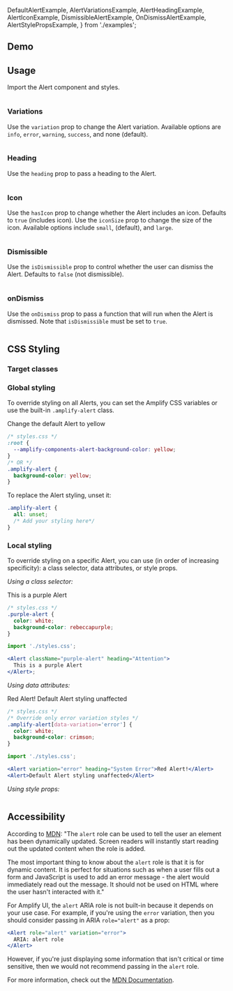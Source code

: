 
  DefaultAlertExample,
  AlertVariationsExample,
  AlertHeadingExample,
  AlertIconExample,
  DismissibleAlertExample,
  OnDismissAlertExample,
  AlertStylePropsExample,
} from './examples';

## Demo

<AlertDemo />

## Usage

Import the Alert component and styles.

<Example>
  <View>
    <DefaultAlertExample />
  </View>
  
  <ExampleCode>

```jsx file=./examples/DefaultAlertExample.tsx

```

  </ExampleCode>
</Example>

### Variations

Use the `variation` prop to change the Alert variation. Available options are `info`, `error`, `warning`, `success`, and none (default).

<Example>
  <View>
    <AlertVariationsExample />
  </View>
  
  <ExampleCode>

```jsx file=./examples/AlertVariationsExample.tsx

```

  </ExampleCode>
</Example>

### Heading

Use the `heading` prop to pass a heading to the Alert.

<Example>
  <View>
    <AlertHeadingExample />
  </View>
  
  <ExampleCode>

```jsx file=./examples/AlertHeadingExample.tsx

```

  </ExampleCode>
</Example>

### Icon

Use the `hasIcon` prop to change whether the Alert includes an icon. Defaults to `true` (includes icon). Use the `iconSize` prop to change the size of the icon. Available options include `small`, (default), and `large`.

<Example>
  <View>
    <AlertIconExample />
  </View>
  
  <ExampleCode>

```jsx file=./examples/AlertIconExample.tsx

```

  </ExampleCode>
</Example>

### Dismissible

Use the `isDismissible` prop to control whether the user can dismiss the Alert. Defaults to `false` (not dismissible).

<Example>
  <View>
    <DismissibleAlertExample />
  </View>
  
  <ExampleCode>

```jsx file=./examples/DismissibleAlertExample.tsx

```

  </ExampleCode>
</Example>

### onDismiss

Use the `onDismiss` prop to pass a function that will run when the Alert is dismissed. Note that `isDismissible` must be set to `true`.

<Example>
  <View>
    <OnDismissAlertExample />
  </View>
  
  <ExampleCode>

```jsx file=./examples/OnDismissAlertExample.tsx

```

  </ExampleCode>
</Example>

## CSS Styling

### Target classes

<ComponentClassTable componentName="Alert" />

### Global styling

To override styling on all Alerts, you can set the Amplify CSS variables or use the built-in `.amplify-alert` class.

<Example>
  <View>
    <Alert backgroundColor="yellow">Change the default Alert to yellow</Alert>
  </View>
  
  <ExampleCode>

```css
/* styles.css */
:root {
  --amplify-components-alert-background-color: yellow;
}
/* OR */
.amplify-alert {
  background-color: yellow;
}
```

  </ExampleCode>
</Example>

To replace the Alert styling, unset it:

<ExampleCode>

```css
.amplify-alert {
  all: unset;
  /* Add your styling here*/
}
```

</ExampleCode>

### Local styling

To override styling on a specific Alert, you can use (in order of increasing specificity): a class selector, data attributes, or style props.

_Using a class selector:_

<Example>
  <Alert className="purple-alert" heading="Attention">
    This is a purple Alert
  </Alert>
  
  
  <ExampleCode>

```css
/* styles.css */
.purple-alert {
  color: white;
  background-color: rebeccapurple;
}
```

  </ExampleCode>
  <ExampleCode>

```jsx
import './styles.css';

<Alert className="purple-alert" heading="Attention">
  This is a purple Alert
</Alert>;
```

  </ExampleCode>
</Example>

_Using data attributes:_

<Example>
  <Flex direction="column" gap="1rem">
    <Alert
      variation="error"
      color="white"
      backgroundColor="crimson"
      heading="System Error"
    >
      Red Alert!
    </Alert>
    <Alert>Default Alert styling unaffected</Alert>
  </Flex>
  
  <ExampleCode>

```css
/* styles.css */
/* Override only error variation styles */
.amplify-alert[data-variation='error'] {
  color: white;
  background-color: crimson;
}
```

  </ExampleCode>
  <ExampleCode>

```jsx
import './styles.css';

<Alert variation="error" heading="System Error">Red Alert!</Alert>
<Alert>Default Alert styling unaffected</Alert>
```

  </ExampleCode>
</Example>

_Using style props:_

<Example>
  <AlertStylePropsExample />
  
  <ExampleCode>

```jsx file=./examples/AlertStylePropsExample.tsx

```

  </ExampleCode>
</Example>

## Accessibility

According to [MDN](https://developer.mozilla.org/en-US/docs/Web/Accessibility/ARIA/Roles/Alert_Role): "The `alert` role can be used to tell the user an element has been dynamically updated. Screen readers will instantly start reading out the updated content when the role is added.

The most important thing to know about the `alert` role is that it is for dynamic content. It is perfect for situations such as when a user fills out a form and JavaScript is used to add an error message - the alert would immediately read out the message. It should not be used on HTML where the user hasn't interacted with it."

For Amplify UI, the `alert` ARIA role is not built-in because it depends on your use case. For example, if you're using the `error` variation, then you should consider passing in ARIA `role="alert"` as a prop:

```jsx
<Alert role="alert" variation="error">
  ARIA: alert role
</Alert>
```

However, if you're just displaying some information that isn't critical or time sensitive, then we would not recommend passing in the `alert` role.

For more information, check out the [MDN Documentation](https://developer.mozilla.org/en-US/docs/Web/Accessibility/ARIA/Roles/Alert_Role).
